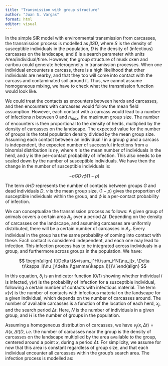 ```yaml
---
title: "Transmission with group structure"
author: "Juan S. Vargas"
format: html
editor: visual
---
```


In the simple SIR model with environmental transmission from carcasses, the transmission process is modelled as $\beta S D$, where $S$ is the density of susceptible individuals in the population, $D$ is the density of (infectious) carcasses on the landscape, and $\beta$ is a search parameter with units Area/individual/time. However, the group structure of musk oxen and caribou could generate heterogeneity in transmission processes. When one individual encounters a carcass, there is a high likelihood that other individuals are nearby, and that they too will come into contact with the carcass and contaminated soil around it. Thus, we cannot assume homogeneous mixing, we have to check what the transmission function would look like.

We could treat the contacts as encounters between herds and carcasses, and then encounters with carcasses would follow the mean field assumption. However, each contact with a carcass would lead to a number of infections $n$ between 0 and $n_{max}$, the maximum group size. The number of encounters is then proportional to the density of herds, multiplied by the density of carcasses on the landscape. The expected value for the number of groups is the total population density divided by the mean group size. Assuming each contact between an individual $i$ in a group $g$ and a carcass is independent, the expected number of successful infections from a binomial distribution is $n\gamma$, where $n$ is the mean number of individuals in the herd, and $\gamma$ is the per-contact probability of infection. This also needs to be scaled down by the number of susceptible individuals. We have then the change in the number of susceptible individuals is:

$$
-\sigma G D\nu\phi(1-\rho)
$$

The term $\sigma H D$ represents the number of contacts between groups $G$ and dead individuals $D$. $\nu$ is the mean group size, $(1-\rho)$ gives the proportion of susceptible individuals within the group, and $\phi$ is a per-contact probability of infection.

We can conceptualize the transmission process as follows: A given group of animals covers a certain area $A_x$ over a period $\Delta t$. Depending on the density of carcasses on the landscape, and assuming carcasses are uniformly distributed, there will be a certain number of carcasses in $A_x$. Every individual in the group has the same probability of coming into contact with these. Each contact is considered independent, and each one may lead to infection. This infection process has to be integrated across individuals in a group, and furthermore across groups in the population. We have:

$$
\begin{align}
I(\Delta t)&=\sum_j^H{\sum_i^N{\nu_j(x, \Delta t)\kappa_i(\nu_j)\delta_i\gamma(\kappa_i)}}\\
\end{align}
$$

In this equation, $\delta_i$ is an indicator function (0/1) showing whether individual $i$ is infected, $\gamma(\kappa)$ is the probability of infection for a susceptible individual, following a certain number of contacts with infectious material. The term $\kappa(\nu)$ is the number of contacts with infectious material on the landscape for a given individual, which depends on the number of carcasses around. The number of available carcasses is a function of the location of each herd, $x_j$, and the search period $\Delta t$. Here, $N$ is the number of individuals in a given group, and $H$ is the number of groups in the population.

Assuming a homogeneous distribution of carcasses, we have $\nu_j(x, \Delta t)=A(x,\Delta t) D$, *i.e.* the number of carcasses near the group is the density of carcasses on the landscape multiplied by the area available to the group, centered around a point $x$, during a period $\Delta t$. For simplicity, we assume for now that this area is constant regardless of group size, and that each individual encounter all carcasses within the group's search area. The infection process is modelled as:

